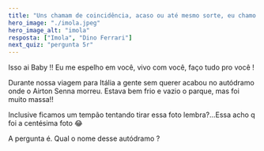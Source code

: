```yaml
---
title: "Uns chamam de coincidência, acaso ou até mesmo sorte, eu chamo de destino!"
hero_image: "./imola.jpeg"
hero_image_alt: "imola"
resposta: ["Imola", "Dino Ferrari"]
next_quiz: "pergunta 5r"
---
```


Isso ai Baby !! Eu me espelho em você, vivo com você, faço tudo pro você !

Durante nossa viagem para Itália a gente sem querer acabou no autódramo onde o Airton Senna morreu. Estava bem frio e vazio o parque, mas foi muito massa!!

Inclusive ficamos um tempão tentando tirar essa foto lembra?...Essa acho q foi a centésima foto 😂

A pergunta é. Qual o nome desse autódramo ?

